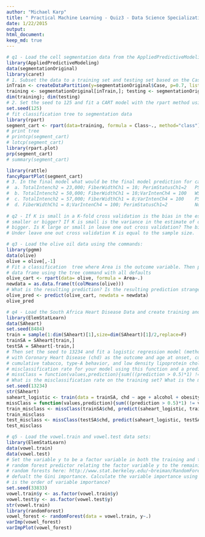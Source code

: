 ```yaml
---
author: "Michael Karp"
title: " Practical Machine Learning - Quiz3 - Data Science Specialization"
date: 1/22/2015
output: 
html_document:
keep_md: true
---
```


```r
# q1 - Load the cell segmentation data from the AppliedPredictiveModeling package using the commands:
library(AppliedPredictiveModeling)
data(segmentationOriginal)
library(caret)
# 1. Subset the data to a training set and testing set based on the Case variable in the data set. 
inTrain <- createDataPartition(y=segmentationOriginal$Case, p=0.7, list=FALSE)
training <- segmentationOriginal[inTrain,]; testing <- segmentationOriginal[-inTrain,]
dim(training); dim(testing)
# 2. Set the seed to 125 and fit a CART model with the rpart method using all predictor variables and default caret settings. 
set.seed(125)
# fit classification tree to segmentation data
library(rpart)
segment_cart <- rpart(data=training, formula = Class~., method="class")
# print tree
# printcp(segment_cart)
# lotcp(segment_cart)
library(rpart.plot)
prp(segment_cart)
# summary(segment_cart)
```


```r
library(rattle)
fancyRpartPlot(segment_cart)
# 3. In the final model what would be the final model prediction for cases with the following variable values:
#  a. TotalIntench2 = 23,000; FiberWidthCh1 = 10; PerimStatusCh1=2   PS
#  b. TotalIntench2 = 50,000; FiberWidthCh1 = 10;VarIntenCh4 = 100   WS
#  c. TotalIntench2 = 57,000; FiberWidthCh1 = 8;VarIntenCh4 = 100    PS
#  d. FiberWidthCh1 = 8;VarIntenCh4 = 100; PerimStatusCh1=2          No way to tell
 
# q2 - If K is small in a K-fold cross validation is the bias in the estimate of out-of-sample (test set) accuracy
# smaller or bigger? If K is small is the variance in the estimate of out-of-sample (test set) accuracy smaller or
# bigger. Is K large or small in leave one out cross validation? The bias is larger and the variance is smaller. 
# Under leave one out cross validation K is equal to the sample size.
``` 

```r
# q3 - Load the olive oil data using the commands:
library(pgmm)
data(olive)
olive = olive[,-1]
# Fit a classification  tree where Area is the outcome variable. Then predict the value of area for the following 
# data frame using the tree command with all defaults
olive_cart <- rpart(data= olive, formula = Area~.)
newdata = as.data.frame(t(colMeans(olive)))
# What is the resulting prediction? Is the resulting prediction strange? Why or why not?
olive_pred <- predict(olive_cart, newdata = newdata)
olive_pred
````
```r
# q4 - Load the South Africa Heart Disease Data and create training and test sets with the following code:
library(ElemStatLearn)
data(SAheart)
set.seed(8484)
train = sample(1:dim(SAheart)[1],size=dim(SAheart)[1]/2,replace=F)
trainSA = SAheart[train,]
testSA = SAheart[-train,]
# Then set the seed to 13234 and fit a logistic regression model (method="glm", be sure to specify family="binomial")
# with Coronary Heart Disease (chd) as the outcome and age at onset, current alcohol consumption, obesity levels,
# cumulative tabacco, type-A behavior, and low density lipoprotein cholesterol as predictors. Calculate the 
# misclassification rate for your model using this function and a prediction on the "response" scale:
# missClass = function(values,prediction){sum(((prediction > 0.5)*1) != values)/length(values)}
# What is the misclassification rate on the training set? What is the misclassification rate on the test set?
set.seed(13234)
str(SAheart)
saheart_logistic <- train(data = trainSA, chd ~ age + alcohol + obesity + tobacco + typea + ldl, method = "glm", family = "binomial")
missClass = function(values,prediction){sum(((prediction > 0.5)*1) != values)/length(values)}
train_misclass <- missClass(trainSA$chd, predict(saheart_logistic, trainSA))
train_misclass
test_misclass <- missClass(testSA$chd, predict(saheart_logistic, testSA))
test_misclass
```
```r
# q5 - Load the vowel.train and vowel.test data sets:
library(ElemStatLearn)
data(vowel.train)
data(vowel.test) 
# Set the variable y to be a factor variable in both the training and test set. Then set the seed to 33833. Fit a 
# random forest predictor relating the factor variable y to the remaining variables. Read about variable importance in 
# random forests here: http://www.stat.berkeley.edu/~breiman/RandomForests/cc_home.htm#ooberr The caret package uses by 
# defualt the Gini importance. Calculate the variable importance using the varImp function in the caret package. What 
# is the order of variable importance?
set.seed(33833)
vowel.train$y <- as.factor(vowel.train$y)
vowel.test$y <- as.factor(vowel.test$y)
str(vowel.train)
library(randomForest)
vowel_forest <- randomForest(data = vowel.train, y~.)
varImp(vowel_forest)
varImpPlot(vowel_forest)
```